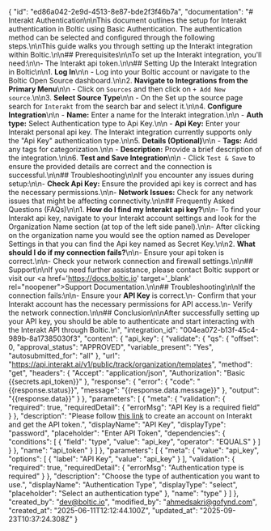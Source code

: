 {
    "id": "ed86a042-2e9d-4513-8e87-bde2f3f46b7a",
    "documentation": "# Interakt Authentication\n\nThis document outlines the setup for Interakt authentication in Boltic using Basic Authentication. The authentication method can be selected and configured through the following steps.\n\nThis guide walks you through setting up the Interakt integration within Boltic.\n\n## Prerequisites\n\nTo set up the Interakt integration, you'll need:\n\n-   The Interakt api token.\n\n## Setting Up the Interakt Integration in Boltic\n\n1.  **Log In**\n\n    -   Log into your Boltic account or navigate to the Boltic Open Source dashboard.\n\n2.  **Navigate to Integrations from the Primary Menu**\n\n    -   Click on `Sources` and then click on `+ Add New source`.\n\n3.  **Select Source Type**\n\n    -   On the Set up the source page search for `Interakt` from the search bar and select it.\n\n4.  **Configure Integration**\n\n    -   **Name:** Enter a name for the Interakt integration.\n\n    -   **Auth type:** Select Authentication type to Api Key.\n\n    -   **Api Key:** Enter your Interakt personal api key. The Interakt integration currently supports only the \"Api Key\" authentication type.\n\n5.  **Details (Optional)**\n\n    -   **Tags:** Add any tags for categorization.\n\n    -   **Description:** Provide a brief description of the integration.\n\n6.  **Test and Save Integration**\n\n    -   Click `Test & Save` to ensure the provided details are correct and the connection is successful.\n\n## Troubleshooting\n\nIf you encounter any issues during setup:\n\n-   **Check Api Key:** Ensure the provided api key is correct and has the necessary permissions.\n\n-   **Network Issues:** Check for any network issues that might be affecting connectivity.\n\n## Frequently Asked Questions (FAQs)\n\n1.  **How do I find my Interakt api key?**\n\n-   To find your Interakt api key, navigate to your Interakt account settings and look for the Organization Name section (at top of the left side panel).\n\n-   After clicking on the organization name you would see the option named as Developer Settings in that you can find the Api key named as Secret Key.\n\n2.  **What should I do if my connection fails?**\n\n-   Ensure your api token is correct.\n\n-   Check your network connection and firewall settings.\n\n## Support\n\nIf you need further assistance, please contact Boltic support or visit our <a href='https://docs.boltic.io' target='_blank' rel=\"noopener\">Support Documentation</a>.\n\n## Troubleshooting\n\nIf the connection fails:\n\n-   Ensure your **API Key** is correct.\n-   Confirm that your Interakt account has the necessary permissions for API access.\n-   Verify the network connection.\n\n## Conclusion\n\nAfter successfully setting up your API key, you should be able to authenticate and start interacting with the Interakt API through Boltic.\n",
    "integration_id": "004ea072-b13f-45c4-989b-8a17385030f3",
    "content": {
        "api_key": {
            "validate": {
                "qs": {
                    "offset": 0,
                    "approval_status": "APPROVED",
                    "variable_present": "Yes",
                    "autosubmitted_for": "all"
                },
                "url": "https://api.interakt.ai/v1/public/track/organization/templates",
                "method": "get",
                "headers": {
                    "Accept": "application/json",
                    "Authorization": "Basic {{secrets.api_token}}"
                },
                "response": {
                    "error": {
                        "code": "{{response.status}}",
                        "message": "{{response.data.message}}"
                    },
                    "output": "{{response.data}}"
                }
            },
            "parameters": [
                {
                    "meta": {
                        "validation": {
                            "required": true,
                            "requiredDetail": {
                                "errorMsg": "API Key is a required field"
                            }
                        },
                        "description": "Please follow <a href='https://app.interakt.ai/' target='_blank'>this link</a> to create an account on Interakt and get the API token.",
                        "displayName": "API Key",
                        "displayType": "password",
                        "placeholder": "Enter API Token",
                        "dependencies": {
                            "conditions": [
                                {
                                    "field": "type",
                                    "value": "api_key",
                                    "operator": "EQUALS"
                                }
                            ]
                        }
                    },
                    "name": "api_token"
                }
            ]
        },
        "parameters": [
            {
                "meta": {
                    "value": "api_key",
                    "options": [
                        {
                            "label": "API Key",
                            "value": "api_key"
                        }
                    ],
                    "validation": {
                        "required": true,
                        "requiredDetail": {
                            "errorMsg": "Authentication type is required"
                        }
                    },
                    "description": "Choose the type of authentication you want to use.",
                    "displayName": "Authentication Type",
                    "displayType": "select",
                    "placeholder": "Select an authentication type"
                },
                "name": "type"
            }
        ]
    },
    "created_by": "dev@boltic.io",
    "modified_by": "ahmedsakri@gofynd.com",
    "created_at": "2025-06-11T12:12:44.100Z",
    "updated_at": "2025-09-23T10:37:24.308Z"
}